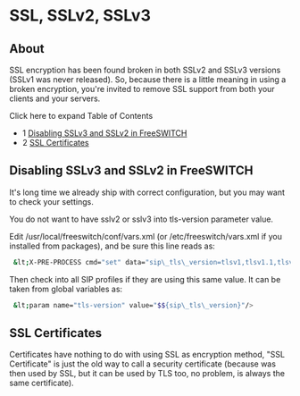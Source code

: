 
# SSL, SSLv2, SSLv3 

 

## About

SSL encryption has been found broken in both SSLv2 and SSLv3 versions (SSLv1 was never released).
So, because there is a little meaning in using a broken encryption, you're invited to remove SSL support from both your clients and your servers.

Click here to expand Table of Contents

* 1 [Disabling SSLv3 and SSLv2 in FreeSWITCH](#disabling-sslv3-and-sslv2-in-freeswitch)
* 2 [SSL Certificates](#ssl-certificates)

## Disabling SSLv3 and SSLv2 in FreeSWITCH

It's long time we already ship with correct configuration, but you may want to check your settings.

You do not want to have sslv2 or sslv3 into tls-version parameter value.

Edit /usr/local/freeswitch/conf/vars.xml (or /etc/freeswitch/vars.xml if you installed from packages), and be sure this line reads as:

```bash
 &lt;X-PRE-PROCESS cmd="set" data="sip\_tls\_version=tlsv1,tlsv1.1,tlsv1.2"/>
```

Then check into all SIP profiles if they are using this same value. It can be taken from global variables as:

```bash
 &lt;param name="tls-version" value="$${sip\_tls\_version}"/>
```

## SSL Certificates

Certificates have nothing to do with using SSL as encryption method, "SSL Certificate"
is just the old way to call a security certificate (because was then used by SSL, but it can be used by TLS too, no problem, is always the same certificate).

